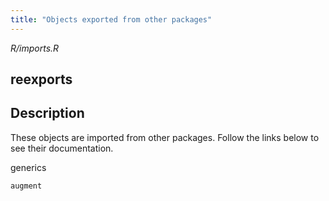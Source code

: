 ```yaml
---
title: "Objects exported from other packages"
---
```


*R/imports.R*

## reexports

## Description

These objects are imported from other packages. Follow the links below to see their documentation. 

  

generics

`augment`











